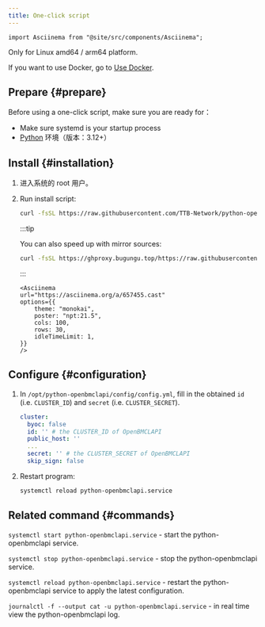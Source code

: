 ```yaml
---
title: One-click script
---
```


```mdx-code-block
import Asciinema from "@site/src/components/Asciinema";
```

Only for Linux amd64 / arm64 platform.

If you want to use Docker, go to [Use Docker](/docs/deploy-with-docker).

## Prepare {#prepare}

Before using a one-click script, make sure you are ready for：

- Make sure systemd is your startup process
- [Python](https://www.python.org/) 环境（版本：3.12+）

## Install {#installation}

1. 进入系统的 root 用户。

2. Run install script:

   ```sh
   curl -fsSL https://raw.githubusercontent.com/TTB-Network/python-openbmclapi/master/installer/installer.sh | sudo bash -s
   ```

   :::tip

   You can also speed up with mirror sources:

   ```sh
   curl -fsSL https://ghproxy.bugungu.top/https://raw.githubusercontent.com/TTB-Network/python-openbmclapi/master/installer/installer.sh | sudo bash -s
   ```

   :::

   ```mdx-code-block
   <Asciinema
   url="https://asciinema.org/a/657455.cast"
   options={{
       theme: "monokai",
       poster: "npt:21.5",
       cols: 100,
       rows: 30,
       idleTimeLimit: 1,
   }}
   />
   ```

## Configure {#configuration}

1. In `/opt/python-openbmclapi/config/config.yml`, fill in the obtained `id` (i.e. `CLUSTER_ID`) and `secret` (i.e. `CLUSTER_SECRET`).

   ```yml title="/opt/python-openbmclapi/config/config.yml" {3,6}
   cluster:
     byoc: false
     id: '' # the CLUSTER_ID of OpenBMCLAPI
     public_host: ''
     ...
     secret: '' # the CLUSTER_SECRET of OpenBMCLAPI
     skip_sign: false
   ```

2. Restart program:

   ```sh
   systemctl reload python-openbmclapi.service
   ```

## Related command {#commands}

`systemctl start python-openbmclapi.service` - start the python-openbmclapi service.

`systemctl stop python-openbmclapi.service` - stop the python-openbmclapi service.

`systemctl reload python-openbmclapi.service` - restart the python-openbmclapi service to apply the latest configuration.

`journalctl -f --output cat -u python-openbmclapi.service` - in real time view the python-openbmclapi log.
